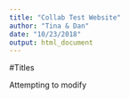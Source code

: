 ```yaml
---
title: "Collab Test Website"
author: "Tina & Dan"
date: "10/23/2018"
output: html_document
---
```


#Titles

Attempting to modify